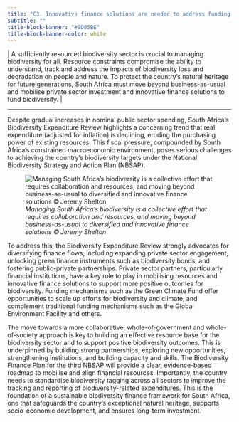 ```yaml
---
title: "C3. Innovative finance solutions are needed to address funding and capacity constraints in the biodiversity sector"
subtitle: ""
title-block-banner: "#9D85BE"
title-block-banner-color: white
---
```


\| A sufficiently resourced biodiversity sector is crucial to managing biodiversity for all. Resource constraints compromise the ability to understand, track and address the impacts of biodiversity loss and degradation on people and nature. To protect the country’s natural heritage for future generations, South Africa must move beyond business-as-usual and mobilise private sector investment and innovative finance solutions to fund biodiversity. \| 

------------------------------------------------------------------------

Despite gradual increases in nominal public sector spending, South Africa’s Biodiversity Expenditure Review highlights a concerning trend that real expenditure (adjusted for inflation) is declining, eroding the purchasing power of existing resources. This fiscal pressure, compounded by South Africa’s constrained macroeconomic environment, poses serious challenges to achieving the country’s biodiversity targets under the National Biodiversity Strategy and Action Plan (NBSAP). 

![*Managing South Africa’s biodiversity is a collective effort that requires collaboration and resources, and moving beyond business-as-usual to diversified and innovative finance solutions © Jeremy Shelton*](imgs/36.%20Pg%2038_KMC3_(c)Jeremy%20Shelton-NBA2025-28%20-%20SMALL.png)


To address this, the Biodiversity Expenditure Review strongly advocates for diversifying finance flows, including expanding private sector engagement, unlocking green finance instruments such as biodiversity bonds, and fostering public-private partnerships. Private sector partners, particularly financial institutions, have a key role to play in mobilising resources and innovative finance solutions to support more positive outcomes for biodiversity. Funding mechanisms such as the Green Climate Fund offer opportunities to scale up efforts for biodiversity and climate, and complement traditional funding mechanisms such as the Global Environment Facility and others.  

The move towards a more collaborative, whole-of-government and whole-of-society approach is key to building an effective resource base for the biodiversity sector and to support positive biodiversity outcomes. This is underpinned by building strong partnerships, exploring new opportunities, strengthening institutions, and building capacity and skills. The Biodiversity Finance Plan for the third NBSAP will provide a clear, evidence-based roadmap to mobilise and align financial resources. Importantly, the country needs to standardise biodiversity tagging across all sectors to improve the tracking and reporting of biodiversity-related expenditures. This is the foundation of a sustainable biodiversity finance framework for South Africa, one that safeguards the country’s exceptional natural heritage, supports socio-economic development, and ensures long-term investment. 

